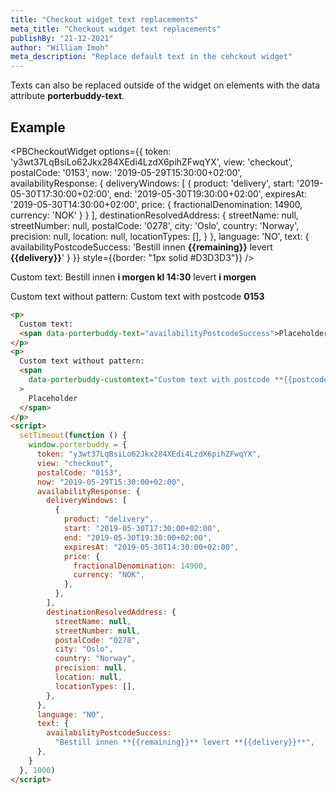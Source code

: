 ```yaml
---
title: "Checkout widget text replacements"
meta_title: "Checkout widget text replacements"
publishBy: "21-12-2021"
author: "William Imoh"
meta_description: "Replace default text in the cehckout widget"
---
```


Texts can also be replaced outside of the widget on elements with the data attribute **porterbuddy-text**.

## Example

<PBCheckoutWidget options={{
  token: 'y3wt37LqBsiLo62Jkx284XEdi4LzdX6pihZFwqYX',
  view: 'checkout',
  postalCode: '0153',
  now: '2019-05-29T15:30:00+02:00',
  availabilityResponse: {
    deliveryWindows: [
      {
        product: 'delivery',
        start: '2019-05-30T17:30:00+02:00',
        end: '2019-05-30T19:30:00+02:00',
        expiresAt: '2019-05-30T14:30:00+02:00',
        price: {
          fractionalDenomination: 14900,
          currency: 'NOK'
        }
      }
    ],
    destinationResolvedAddress: {
      streetName: null,
      streetNumber: null,
      postalCode: '0278',
      city: 'Oslo',
      country: 'Norway',
      precision: null,
      location: null,
      locationTypes: [],
    }
  },
  language: 'NO',
  text: {
    availabilityPostcodeSuccess: 'Bestill innen **{{remaining}}** levert **{{delivery}}**'
  }
}}
style={{border: "1px solid #D3D3D3"}}
/>

Custom text: Bestill innen **i morgen kl 14:30** levert **i morgen**

Custom text without pattern: Custom text with postcode **0153**

```html
<p>
  Custom text:
  <span data-porterbuddy-text="availabilityPostcodeSuccess">Placeholder</span>
</p>
<p>
  Custom text without pattern:
  <span
    data-porterbuddy-customtext="Custom text with postcode **{{postcode}}**"
  >
    Placeholder
  </span>
</p>
<script>
  setTimeout(function () {
    window.porterbuddy = {
      token: "y3wt37LqBsiLo62Jkx284XEdi4LzdX6pihZFwqYX",
      view: "checkout",
      postalCode: "0153",
      now: "2019-05-29T15:30:00+02:00",
      availabilityResponse: {
        deliveryWindows: [
          {
            product: "delivery",
            start: "2019-05-30T17:30:00+02:00",
            end: "2019-05-30T19:30:00+02:00",
            expiresAt: "2019-05-30T14:30:00+02:00",
            price: {
              fractionalDenomination: 14900,
              currency: "NOK",
            },
          },
        ],
        destinationResolvedAddress: {
          streetName: null,
          streetNumber: null,
          postalCode: "0278",
          city: "Oslo",
          country: "Norway",
          precision: null,
          location: null,
          locationTypes: [],
        },
      },
      language: "NO",
      text: {
        availabilityPostcodeSuccess:
          "Bestill innen **{{remaining}}** levert **{{delivery}}**",
      },
    }
  }, 1000)
</script>
```
